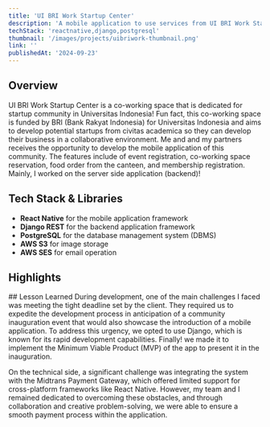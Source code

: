 ```yaml
---
title: 'UI BRI Work Startup Center'
description: 'A mobile application to use services from UI BRI Work Startup Center'
techStack: 'reactnative,django,postgresql'
thumbnail: '/images/projects/uibriwork-thumbnail.png'
link: ''
publishedAt: '2024-09-23'
---
```


## Overview
UI BRI Work Startup Center is a co-working space that is dedicated for
startup community in Universitas Indonesia! Fun fact, this co-working space
is funded by BRI (Bank Rakyat Indonesia) for Universitas Indonesia and aims to
develop potential startups from civitas academica so they can develop their 
business in a collaborative environment. Me and and my partners receives
the opportunity to develop the mobile application of this community. The 
features include of event registration, co-working space reservation,
food order from the canteen, and  membership registration. Mainly, I worked
on the server side application (backend)!

## Tech Stack & Libraries
- <SiReact /> <span> **React Native** for the mobile application framework </span>
- <SiDjango /> <span> **Django REST** for the backend application framework </span>
- <SiPostgresql /> <span> **PostgreSQL** for the database management system (DBMS) </span>
- <SiAmazonwebservices /> <span> **AWS S3** for image storage </span>
- <SiAmazonwebservices /> <span> **AWS SES** for email operation </span>

## Highlights
<LightboxCarousel images={images} height={700} />
## Lesson Learned
During development, one of the main challenges I faced was meeting the tight deadline 
set by the client. They required us to expedite the development process in anticipation 
of a community inauguration event that would also showcase the introduction of a mobile 
application. To address this urgency, we opted to use Django, which is known for its 
rapid development capabilities. Finally! we made it to implement the Minimum Viable 
Product (MVP) of the app to present it in the inauguration.

On the technical side, a significant challenge was integrating the system with the 
Midtrans Payment Gateway, which offered limited support for cross-platform frameworks 
like React Native. However, my team and I remained dedicated to overcoming these obstacles, 
and through collaboration and creative problem-solving, we were able to ensure a smooth 
payment process within the application.